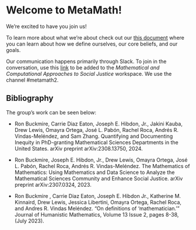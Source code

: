 # Welcome to MetaMath! 


We're excited to have you join us!\

To learn more about what we're about check out our [this document](https://docs.google.com/document/d/1TVrQyTc8HRITEwE1DpzirFivxSKmY2J4ILh7cWJsZbM/edit?usp=sharing) where you can learn about how we define ourselves, our core beliefs, and our goals.\

Our communication happens primarily through Slack. To join in the conversation, use this [link](http://mcasj.slack.com) to be added to the *Mathematical and Computational Approaches to Social Justice* workspace. We use the channel #metamath2.

## Bibliography

The group's work can be seen below:

* Ron Buckmire, Carrie Diaz Eaton, Joseph E. Hibdon, Jr., Jakini Kauba, Drew Lewis, Omayra Ortega, José L. Pabón, Rachel Roca, Andrés R. Vindas-Meléndez, and Sam Zhang. Quantifying and Documenting Inequity in PhD-granting Mathematical Sciences Departments in the United States. arXiv preprint arXiv:2308.13750, 2024.

* Ron Buckmire, Joseph E. Hibdon, Jr., Drew Lewis, Omayra Ortega, José L. Pabón, Rachel Roca, Andrés R. Vindas-Meléndez. The Mathematics of Mathematics: Using Mathematics and Data Science to Analyze the Mathematical Sciences Community and Enhance Social Justice. arXiv preprint arXiv:2307.0324, 2023.

* Ron Buckmire , Carrie Diaz Eaton, Joseph E. Hibdon Jr., Katherine M. Kinnaird, Drew Lewis, Jessica Libertini, Omayra Ortega, Rachel Roca, and Andres R. Vindas Meléndez. "On definitions of 'mathematician.'" Journal of Humanistic Mathematics, Volume 13 Issue 2, pages 8-38, (July 2023).

